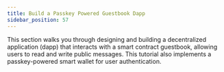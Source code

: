 ```yaml
---
title: Build a Passkey Powered Guestbook Dapp
sidebar_position: 57
---
```



This section walks you through designing and building a decentralized application (dapp) that interacts with a smart contract guestbook, allowing users to read and write public messages. This tutorial also implements a passkey-powered smart wallet for user authentication.

<DocCardList />
